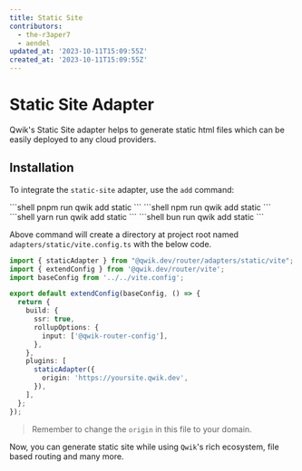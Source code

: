 ```yaml
---
title: Static Site
contributors:
  - the-r3aper7
  - aendel
updated_at: '2023-10-11T15:09:55Z'
created_at: '2023-10-11T15:09:55Z'
---
```



# Static Site Adapter

Qwik's Static Site adapter helps to generate static html files which can be easily deployed to any cloud providers.

## Installation

To integrate the `static-site` adapter, use the `add` command:


<PackageManagerTabs>
<span q:slot="pnpm">
```shell
pnpm run qwik add static
```
</span>
<span q:slot="npm">
```shell
npm run qwik add static
```
</span>
<span q:slot="yarn">
```shell
yarn run qwik add static
```
</span>
<span q:slot="bun">
```shell
bun run qwik add static
```
</span>
</PackageManagerTabs>

Above command will create a directory at project root named `adapters/static/vite.config.ts` with the below code.

```ts title="adapters/static/vite.config.ts"
import { staticAdapter } from "@qwik.dev/router/adapters/static/vite";
import { extendConfig } from '@qwik.dev/router/vite';
import baseConfig from '../../vite.config';

export default extendConfig(baseConfig, () => {
  return {
    build: {
      ssr: true,
      rollupOptions: {
        input: ['@qwik-router-config'],
      },
    },
    plugins: [
      staticAdapter({
        origin: 'https://yoursite.qwik.dev',
      }),
    ],
  };
});
```

> Remember to change the `origin` in this file to your domain.

Now, you can generate static site while using `Qwik`'s rich ecosystem, file based routing and many more.
